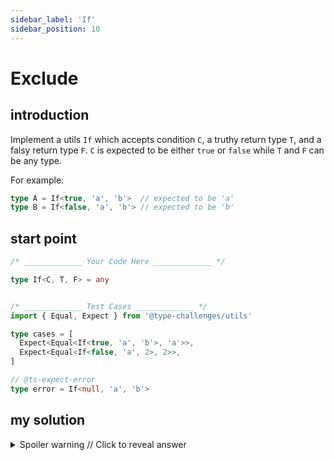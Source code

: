 ```yaml
---
sidebar_label: 'If'
sidebar_position: 10
---
```

# Exclude

## introduction

Implement a utils `If` which accepts condition `C`, a truthy return type `T`, and a falsy return type `F`. `C` is expected to be either `true` or `false` while `T` and `F` can be any type.

For example:

```ts
type A = If<true, 'a', 'b'>  // expected to be 'a'
type B = If<false, 'a', 'b'> // expected to be 'b'
```


## start point

```ts
/* _____________ Your Code Here _____________ */

type If<C, T, F> = any


/* _____________ Test Cases _____________ */
import { Equal, Expect } from '@type-challenges/utils'

type cases = [
  Expect<Equal<If<true, 'a', 'b'>, 'a'>>,
  Expect<Equal<If<false, 'a', 2>, 2>>,
]

// @ts-expect-error
type error = If<null, 'a', 'b'>

```

## my solution

<details>

  <summary>Spoiler warning // Click to reveal answer</summary>

```ts twoslash
type If<C, T, F> = C extends true ? T : F
```
</details>
